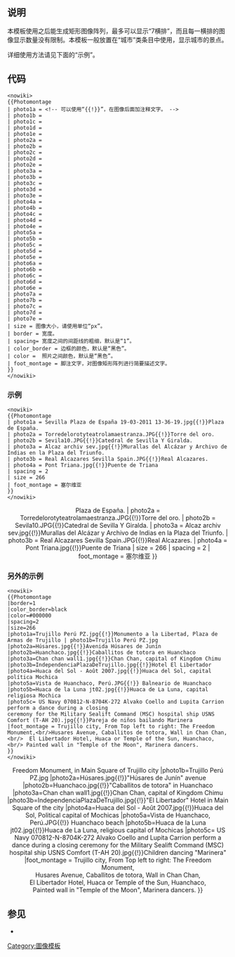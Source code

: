 {{Documentation subpage}}
{{lua|Module:Photo montage}}
==说明==
本模板使用之后能生成矩形图像阵列，最多可以显示“7横排”，而且每一横排的图像显示数量没有限制。本模板一般放置在“城市”类条目中使用，显示城市的景点。

详细使用方法请见下面的“示例”。

==代码==
<pre><nowiki>
{{Photomontage
| photo1a = <!-- 可以使用“{{!}}”，在图像后面加注释文字。 -->
| photo1b = 
| photo1c = 
| photo1d = 
| photo1e = 
| photo2a =  
| photo2b =
| photo2c =
| photo2d =
| photo2e =
| photo3a = 
| photo3b =
| photo3c =
| photo3d =
| photo3e =
| photo4a = 
| photo4b = 
| photo4c =
| photo4d =
| photo4e =
| photo5a = 
| photo5b = 
| photo5c =
| photo5d =
| photo5e = 
| photo6a = 
| photo6b = 
| photo6c =
| photo6d =
| photo6e =
| photo7a = 
| photo7b = 
| photo7c =
| photo7d =
| photo7e =
| size = 图像大小，请使用单位“px”。
| border = 宽度。
| spacing= 宽度之间的间距线的粗细，默认是“1”。
| color_border = 边框的颜色，默认是“黑色”。
| color =  照片之间颜色，默认是“黑色”。
| foot_montage = 脚注文字，对图像矩形阵列进行简要描述文字。
}}
</nowiki></pre>

===示例===
<pre><nowiki>
{{Photomontage
| photo1a = Sevilla Plaza de España 19-03-2011 13-36-19.jpg{{!}}Plaza de España.
| photo2a = Torredelorotyteatrolamaestranza.JPG{{!}}Torre del oro.
| photo2b = Sevila10.JPG{{!}}Catedral de Sevilla Y Giralda.
| photo3a = Alcaz archiv sev.jpg{{!}}Murallas del Alcázar y Archivo de Indias en la Plaza del Triunfo.
| photo3b = Real Alcazares Sevilla Spain.JPG{{!}}Real Alcazares.
| photo4a = Pont Triana.jpg{{!}}Puente de Triana
| spacing = 2
| size = 266
| foot_montage = 塞尔维亚
}}
</nowiki></pre>

<center>
{{Photomontage
| photo1a = Sevilla Plaza de España 19-03-2011 13-36-19.jpg{{!}}Plaza de España.
| photo2a = Torredelorotyteatrolamaestranza.JPG{{!}}Torre del oro.
| photo2b = Sevila10.JPG{{!}}Catedral de Sevilla Y Giralda.
| photo3a = Alcaz archiv sev.jpg{{!}}Murallas del Alcázar y Archivo de Indias en la Plaza del Triunfo.
| photo3b = Real Alcazares Sevilla Spain.JPG{{!}}Real Alcazares.
| photo4a = Pont Triana.jpg{{!}}Puente de Triana
| size    = 266
| spacing = 2
| foot_montage = 塞尔维亚
}}
</center>

===另外的示例===
<pre><nowiki>
{{Photomontage
|border=1
|color_border=black
|color=#000000
|spacing=2
|size=266
|photo1a=Trujillo Perú PZ.jpg{{!}}Monumento a la Libertad, Plaza de Armas de Trujillo | photo1b=Trujillo Perú PZ.jpg
|photo2a=Húsares.jpg{{!}}Avenida Húsares de Junín 
|photo2b=Huanchaco.jpg{{!}}Caballitos de totora en Huanchaco
|photo3a=Chan chan wall1.jpg{{!}}Chan Chan, capital of Kingdom Chimu
|photo3b=IndependenciaPlazaDeTrujillo.jpg{{!}}Hotel El Libertador 
|photo4a=Huaca del Sol - Août 2007.jpg{{!}}Huaca del Sol, capital política Mochica
|photo5a=Vista de Huanchaco, Perú.JPG{{!}} Balneario de Huanchaco 
|photo5b=Huaca de la Luna jt02.jpg{{!}}Huaca de La Luna, capital religiosa Mochica
|photo5c= US Navy 070812-N-8704K-272 Alvako Coello and Lupita Carrion perform a dance during a closing 
ceremony for the Military Sealift Command (MSC) hospital ship USNS Comfort (T-AH 20).jpg{{!}}Pareja de niños bailando Marinera
|foot_montage = Trujillo city, From Top left to right: The Freedom Monument,<br/>Husares Avenue, Caballitos de totora, Wall in Chan Chan,<br/>  El Libertador Hotel, Huaca or Temple of the Sun, Huanchaco,<br/> Painted wall in "Temple of the Moon", Marinera dancers.
}}
</nowiki></pre>
<center>
{{Photomontage
|border=1
|color_border=black
|color=#000000
|spacing=2
|size=266
|photo1a=Trujillo Perú PZ.jpg{{!}}Freedom Monument, in Main Square of Trujillo city 
|photo1b=Trujillo Perú PZ.jpg
|photo2a=Húsares.jpg{{!}}"Húsares de Junín" avenue 
|photo2b=Huanchaco.jpg{{!}}"Caballitos de totora" in Huanchaco
|photo3a=Chan chan wall1.jpg{{!}}Chan Chan, capital of Kingdom Chimu 
|photo3b=IndependenciaPlazaDeTrujillo.jpg{{!}}"El Libertador" Hotel in Main Square of the city 
|photo4a=Huaca del Sol - Août 2007.jpg{{!}}Huaca del Sol, Political capital of Mochicas
|photo5a=Vista de Huanchaco, Perú.JPG{{!}} Huanchaco beach 
|photo5b=Huaca de la Luna jt02.jpg{{!}}Huaca de La Luna, religious  capital of Mochicas 
|photo5c= US Navy 070812-N-8704K-272 Alvako Coello and Lupita Carrion perform a dance during a closing ceremony for the Military Sealift Command (MSC) hospital ship USNS Comfort (T-AH 20).jpg{{!}}Children dancing "Marinera"
|foot_montage = Trujillo city, From Top left to right: The Freedom Monument,<br/>Husares Avenue, Caballitos de totora, Wall in Chan Chan,<br/>  El Libertador Hotel, Huaca or Temple of the Sun, Huanchaco,<br/> Painted wall in "Temple of the Moon", Marinera dancers.
}}
</center>

== 参见 ==
* {{tl|Image array}}
<includeonly>
<!--Categories & Interwikis -->
[[Category:圖像模板]]
</includeonly>